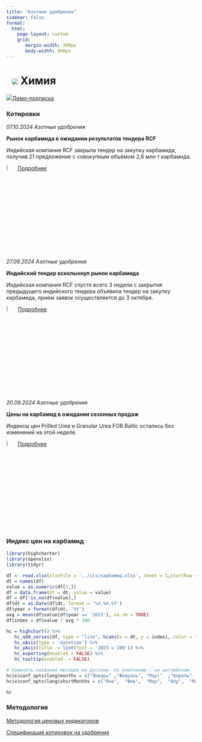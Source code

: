 ```yaml
---
title: "Азотные удобрения"
sidebar: false
format: 
  html:
    page-layout: custom
    grid:
       margin-width: 300px
       body-width: 900px
---
```


# ![](../images/icon-chemicals.svg) Химия {.my-custom-class style="margin-left:3%;"}

![](../images/icon-subscription.svg)[Демо-подписка](../demo-subscription.qmd)

::: {.grid style="margin-left:0%"}
::: {.g-col-12 .g-col-sm-12 .g-col-xs-12 .g-col-xl-4 .g-col-md-6 .g-col-lg-6}
### Котировки

*07.10.2024 Азотные удобрения*

**Рынок карбамида в ожидании результатов тендера RCF**

Индийская компания RCF закрыла тендер на закупку карбамида, получив 21 предложение с совокупным объемом 2,6 млн т карбамида.

![](../images/icon-locker.svg){width="6%"}[Подробнее](../demo-subscription.qmd)

*27.09.2024 Азотные удобрения*

**Индийский тендер всколыхнул рынок карбамида**

Индийская компания RCF спустя всего 3 недели с закрытия предыдущего индийского тендера объявила тендер на закупку карбамида, прием заявок осуществляется до 3 октября.

![](../images/icon-locker.svg){width="6%"}[Подробнее](../demo-subscription.qmd)

*20.09.2024 Азотные удобрения*

**Цены на карбамид в ожидании сезонных продаж**

Индексы цен Prilled Urea и Granular Urea FOB Baltic остались без изменений на этой неделе.

![](../images/icon-locker.svg){width="6%"}[Подробнее](../demo-subscription.qmd)
:::

::: {.g-col-12 .g-col-sm-12 .g-col-xs-12 .g-col-xl-4 .g-col-md-6 .g-col-lg-6}
### Индекс цен на карбамид

```r

library(highcharter)
library(openxlsx)
library(tidyr)

df <- read.xlsx(xlsxFile = '../xls/карбамид.xlsx', sheet = 1,startRow = 6) 
dt = names(df)
value = as.numeric(df[3,])
df = data.frame(dt = dt, value = value)
df = df[!is.na(df$value),]
df$dt = as.Date(df$dt, format = '%d.%m.%Y')
df$year = format(df$dt, '%Y')
avg = mean(df$value[df$year == '2023'], na.rm = TRUE)
df$index = df$value / avg * 100

hc = highchart() %>% 
   hc_add_series(df, type = "line", hcaes(x = dt, y = index), color = "#1A4AFC", name = "Индекс цен на карбамид") %>% 
   hc_xAxis(type = 'datetime') %>% 
   hc_yAxis(title  = list(text = '2023 = 100')) %>% 
   hc_exporting(enabled = FALSE) %>% 
   hc_tooltip(enabled  = FALSE)

# поменять названия месяцев на русские. по умолчанию - на английском
hc$x$conf_opts$lang$months = c("Январь"	,"Февраль",	"Март"	,"Апрель"	,"Май",	"Июнь", "Июль",	"Август",	"Сентябрь",	"Октябрь",	"Ноябрь",	"Декабрь")
hc$x$conf_opts$lang$shortMonths = c("Янв", 	"Фев",	"Мар",	"Апр",	"Май",	"Июн",	"Июл",	"Авг",	"Сен",	"Окт",	"Ноя",	"Дек")

hc

```
:::
:::

### Методология

[Методология ценовых индикаторов](../methodology/methodology-benchmark-pbc.qmd)

[Спецификация котировок на удобрения](../methodology/specs-fertilizers.qmd)
